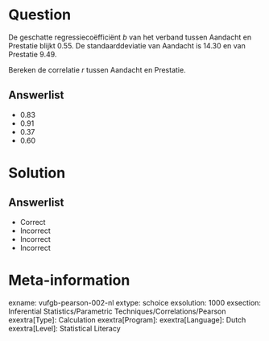 Question
========

De geschatte regressiecoëfficiënt *b* van het verband tussen Aandacht en Prestatie blijkt 0.55. De standaarddeviatie van Aandacht is 14.30 en van Prestatie 9.49. 

Bereken de correlatie *r* tussen Aandacht en Prestatie.
  
Answerlist
----------
* 0.83
* 0.91
* 0.37
* 0.60

Solution
========

Answerlist
----------
* Correct
* Incorrect
* Incorrect
* Incorrect

Meta-information
================
exname: vufgb-pearson-002-nl
extype: schoice
exsolution: 1000
exsection: Inferential Statistics/Parametric Techniques/Correlations/Pearson
exextra[Type]: Calculation
exextra[Program]: 
exextra[Language]: Dutch
exextra[Level]: Statistical Literacy
